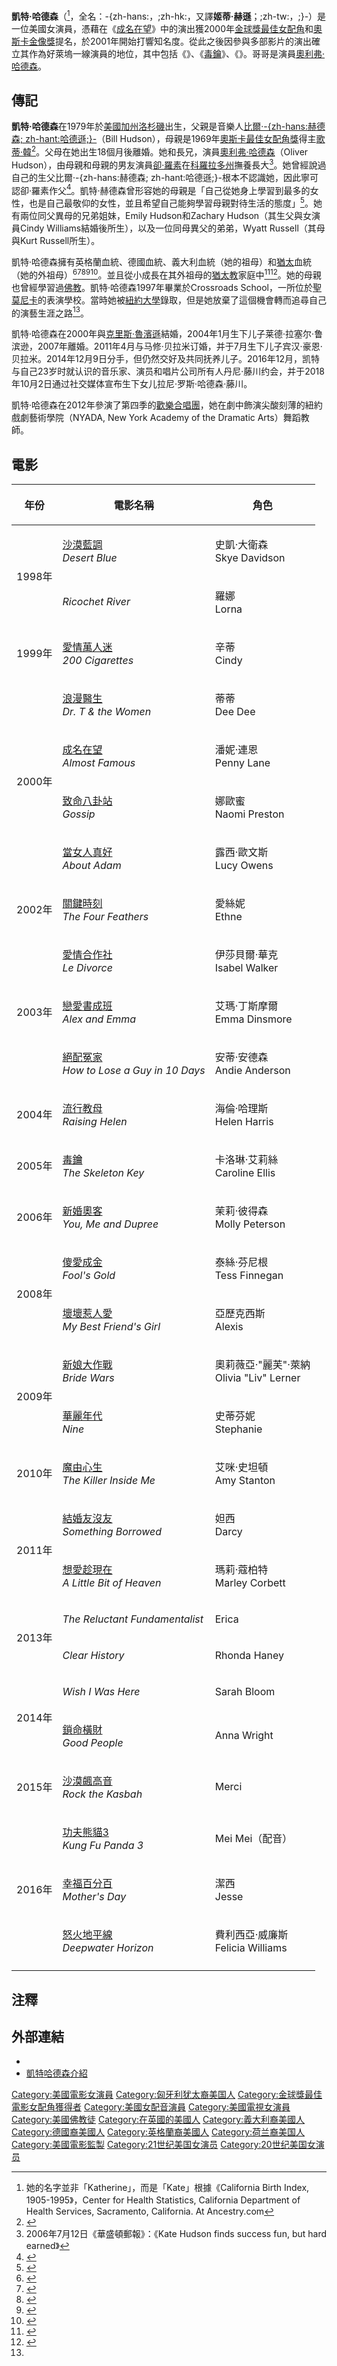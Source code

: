 {{noteTA
|T=zh-cn:凯特·哈德森; zh-hk:姬·韓遜; zh-tw:凱特·哈德森;
|G1=Show
|G2=Movie
|1=zh-cn:哈德森; zh-hk:韓遜; zh-tw:哈德森;
|2=zh-cn:凯特; zh-hk:姬; zh-tw:凱特;
}}
{{藝人
|姓名 = 凱特·哈德森
|類型 = 女演員
|圖片 = Kate Hudson (8033413872) (cropped).jpg
|圖片尺寸 = 
|圖片簡介 = 
|原名 = Kate Garry Hudson
|外文名 = Kate Hudson
|外文 =  
|羅馬拼音 = 
|英文名 = 
|暱稱 = 
|其他藝名 = 
|國籍 = {{USA}}
|民族 = 
|籍貫 = 
|出生日期 = {{birth date and age|1979|4|19}}
|出生地點 = {{USA}}[[加州|加州]][[洛杉磯|洛杉磯]]
|逝世日期 = 
|逝世地點 = 
|職業 = [[演員|演員]]
|語言 = [[英語|英語]]
|三圍 = 
|教育程度 = 
|宗教信仰 =
|配偶 = {{marriage|Chris Robinson|2000|2007|end=div.}}
|兒女=Ryder Russell Robinson<br/>Bingham Hawn Bellamy<br/>Rani Rose Hudson Fujikawa
|父母=Bill Hudson<br/>[[歌蒂·韓|歌蒂·韓]]
|音樂類型 = 
|演奏樂器 = 
|出身地 = 
|出道作 = 
|出道日期 = 2000年
|代表作 = 
|活躍年代 = 2000年至今 
|唱片公司 = 
|經紀公司 = 
|網站 = 
|相關團體 = 
|獎項 = 
|IMDb = 0005028
|現任成員 = 
|過往成員 = 
|音樂專輯 = 
|電影 = 
|電視節目 = 
|舞台劇 = 
|goldenglobeawards='''[[金球獎最佳電影女配角|最佳電影女配角]]'''<br>2000年 《成名在望》
}}
'''凱特·哈德森'''（{{lang-en|Kate Hudson}}<ref>她的名字並非「Katherine」，而是「Kate」根據《California Birth Index, 1905-1995》，Center for Health Statistics, California Department of Health Services, Sacramento, California. At Ancestry.com</ref>，全名：{{lang|en|Kate Garry Hudson}}-{zh-hans:，;zh-hk:，又譯'''姬蒂·赫遜'''；;zh-tw:，;}-{{bd|1979年|4月19日|||catIdx=H}}）是一位美國女演員，憑藉在《[[成名在望|成名在望]]》中的演出獲2000年[[金球獎最佳電影女配角|金球獎最佳女配角]]和[[奧斯卡金像獎|奧斯卡金像獎]]提名，於2001年開始打響知名度。從此之後因參與多部影片的演出確立其作為好萊塢一線演員的地位，其中包括《{{Link-en|絕配冤家 (電影)|How to Lose a Guy in 10 Days|絕配冤家}}》、《[[毒鑰|毒鑰]]》、《{{Link-en|新婚奧客|You，Me and Dupree}}》。哥哥是演員[[奧利弗·哈德森|奧利弗·哈德森]]。

== 傳記 ==

'''凱特·哈德森'''在1979年於[[美國|美國]][[加州|加州]][[洛杉磯|洛杉磯]]出生，父親是音樂人[[比爾·赫德森|比爾·-{zh-hans:赫德森; zh-hant:哈德遜;}-]]（Bill Hudson），母親是1969年[[奧斯卡最佳女配角獎|奧斯卡最佳女配角獎]]得主[[歌蒂·韓|歌蒂·韓]]<ref>{{Cite web |url=http://www.filmreference.com/film/30/Kate-Hudson.html |title=Kate Hudson Biography (1979-) |accessdate=2008-05-03 |archive-date=2010-04-13 |archive-url=https://web.archive.org/web/20100413192251/http://www.filmreference.com/film/30/Kate-Hudson.html |dead-url=no }}</ref>。父母在她出生18個月後離婚。她和長兄，演員[[奧利弗·哈德森|奧利弗·哈德森]]（Oliver Hudson），由母親和母親的男友演員[[卻·羅素|卻·羅素]]在[[科羅拉多州|科羅拉多州]]撫養長大<ref name="wpost">2006年7月12日《華盛頓郵報》：《Kate Hudson finds success fun, but hard earned》</ref>。她曾經說過自己的生父比爾·-{zh-hans:赫德森; zh-hant:哈德遜;}-根本不認識她，因此寧可認卻·羅素作父<ref name="venus">{{cite web |publisher=Venus.com |title=Goldie's Girl |url=http://www.ivenus.com/entertainment/films/features/TE-RW-FullLength4-KateHudson-Wk41.asp |accessdate=2006年6月21日 |deadurl=yes |archiveurl=https://web.archive.org/web/20051206055750/http://www.ivenus.com/entertainment/films/features/TE-RW-FullLength4-KateHudson-Wk41.asp |archivedate=2005年12月6日 }}</ref>。凱特·赫德森曾形容她的母親是「自己從她身上學習到最多的女性，也是自己最敬仰的女性，並且希望自己能夠學習母親對待生活的態度」<ref name="mtv">{{cite web
| title=MTV.com
| work=Kate Hudson Relates To Dupree — She Ignores Dirty Dishes, Walks Around Naked
| url=http://www.mtv.com/movies/news/articles/1535304/06282006/story.jhtml
| accessdate=2006-06-28
| archive-date=2009-01-13
| archive-url=https://web.archive.org/web/20090113133550/http://www.mtv.com/movies/news/articles/1535304/06282006/story.jhtml
| dead-url=no
}}</ref>。她有兩位同父異母的兄弟姐妹，Emily Hudson和Zachary Hudson（其生父與女演員Cindy Williams結婚後所生），以及一位同母異父的弟弟，Wyatt Russell（其母與Kurt Russell所生）。

凱特·哈德森擁有英格蘭血統、德國血統、義大利血統（她的祖母）和[[猶太|猶太]]血統（她的外祖母）<ref>{{cite web|first=Craig|last=Flaster|url=http://www.mtv.com/news/1865515/zach-braff-kate-hudson-jew-off/|title=WATCH ZACH BRAFF AND KATE HUDSON COMPETE IN 'THE JEW-OFF'|work=MTV|date=July 10, 2014|accessdate=May 17, 2018|archive-date=2018-05-17|archive-url=https://web.archive.org/web/20180517153404/http://www.mtv.com/news/1865515/zach-braff-kate-hudson-jew-off/|dead-url=no}}</ref><ref>{{cite web|first=Jennifer|last=Merritt|url=http://www.instyle.com/news/how-kate-hudson-met-gwyneth-paltrow|title=Kate Hudson Shares the Moment She First Met BFF Gwyneth Paltrow at the InStyle Awards|work=InStyle|date=October 27, 2015|accessdate=May 17, 2018|archive-date=2018-05-17|archive-url=https://web.archive.org/web/20180517153603/http://www.instyle.com/news/how-kate-hudson-met-gwyneth-paltrow|dead-url=no}}</ref><ref>{{cite web|first=Nate|last=Bloom|url=https://www.jweekly.com/2009/01/08/celebrities1/|title=Celebrities|work=J. The Jewish News of Northern California|date=January 8, 2009|accessdate=May 17, 2018|archive-date=2018-05-17|archive-url=https://web.archive.org/web/20180517153430/https://www.jweekly.com/2009/01/08/celebrities1/|dead-url=no}}</ref><ref>{{cite web|url=https://www.imdb.com/name/nm0005028/bio|title=Kate Hudson - Biography|work=IMDb|access-date=2018-05-17|archive-date=2020-11-05|archive-url=https://web.archive.org/web/20201105231717/http://www.imdb.com/name/nm0005028/bio|dead-url=no}}</ref><ref name="Irish">{{cite web 
 |title=Irish Connections 
 |work=Golden Child An Interview with Actress Kate Hudson 
 |url=http://www.irishconnectionsmag.com/archives/v2i2/golden.htm 
 |accessdate=2006-06-24 
 |deadurl=yes 
 |archiveurl=https://web.archive.org/web/20090401214156/http://www.irishconnectionsmag.com/archives/v2i2/golden.htm 
 |archivedate=2009-04-01 
 }}</ref>。並且從小成長在其外祖母的[[猶太教|猶太教]]家庭中<ref>{{Cite web |url=http://attitude.themercury.news.com.au/cheese_katehudson.htm |title=Attitude - Say Cheese<!-- Bot generated title --> |access-date=2008-07-09 |archive-date=2005-09-10 |archive-url=https://web.archive.org/web/20050910071853/http://attitude.themercury.news.com.au/cheese_katehudson.htm |dead-url=no }}</ref><ref>{{Cite web |url=http://www.tribute.ca/newsletter/90/starchat_01.html |title=Star Chat<!-- Bot generated title --> |accessdate=2008-07-09 |archive-date=2019-01-07 |archive-url=https://web.archive.org/web/20190107092020/https://www.tribute.ca/newsletter/90/starchat_01.html |dead-url=no }}</ref>。她的母親也曾經學習過[[佛教|佛教]]。凱特·哈德森1997年畢業於Crossroads School，一所位於[[聖莫尼卡|聖莫尼卡]]的表演學校。當時她被[[紐約大學|紐約大學]]錄取，但是她放棄了這個機會轉而追尋自己的演藝生涯之路<ref name="wpost" />。

凱特·哈德森在2000年與[[克里斯·魯濱遜|克里斯·魯濱遜]]結婚，2004年1月生下儿子莱德·拉塞尔·鲁滨逊，2007年離婚。2011年4月与马修·贝拉米订婚，并于7月生下儿子宾汉·豪恩·贝拉米。2014年12月9日分手，但仍然交好及共同抚养儿子。2016年12月，凯特与自己23岁时就认识的音乐家、演员和唱片公司所有人丹尼·藤川约会，并于2018年10月2日通过社交媒体宣布生下女儿拉尼·罗斯·哈德森·藤川。

凱特·哈德森在2012年參演了第四季的[[歡樂合唱團|歡樂合唱團]]，她在劇中飾演尖酸刻薄的紐約戲劇藝術學院（NYADA, New York Academy of the Dramatic Arts）舞蹈教師。

== 電影 ==

{| class="wikitable"
|- bgcolor="#CCCCCC"
! 年份 !! 電影名稱 !! 角色
|-
| rowspan="2"| 1998年 || [[沙漠藍調|沙漠藍調]]<br />''Desert Blue'' || 史凱·大衛森<br>Skye Davidson
|-
| ''Ricochet River'' || 羅娜<br />Lorna
|-
| 1999年 || [[愛情萬人迷|愛情萬人迷]]<br />''200 Cigarettes'' || 辛蒂<br />Cindy
|-
| rowspan="4"| 2000年 || [[浪漫醫生|浪漫醫生]]<br />''Dr. T & the Women'' || 蒂蒂<br />Dee Dee
|-
| [[成名在望|成名在望]]<br />''Almost Famous'' || 潘妮·連恩<br />Penny Lane
|-
| [[致命八卦站|致命八卦站]]<br />''Gossip'' || 娜歐蜜<br />Naomi Preston
|-
| [[當女人真好|當女人真好]]<br />''About Adam'' || 露西·歐文斯<br />Lucy Owens
|-
| 2002年 || [[關鍵時刻|關鍵時刻]]<br />''The Four Feathers'' || 愛絲妮<br />Ethne
|-
| rowspan="3"| 2003年 || [[愛情合作社|愛情合作社]]<br />''Le Divorce'' || 伊莎貝爾·華克<br />Isabel Walker
|-
| [[戀愛書成班|戀愛書成班]]<br />''Alex and Emma'' || 艾瑪·丁斯摩爾<br />Emma Dinsmore
|-
| [[絕配冤家|絕配冤家]]<br />''How to Lose a Guy in 10 Days'' || 安蒂·安德森<br />Andie Anderson
|-
| 2004年 || [[流行教母|流行教母]]<br />''Raising Helen'' || 海倫·哈理斯<br />Helen Harris
|-
| 2005年 || [[毒鑰|毒鑰]]<br />''The Skeleton Key'' || 卡洛琳·艾莉絲<br />Caroline Ellis
|-
| 2006年 || [[新婚奧客|新婚奧客]]<br />''You, Me and Dupree'' || 茉莉·彼得森<br />Molly Peterson
|-
| rowspan="2"|2008年 || [[傻愛成金|傻愛成金]]<br />''Fool's Gold'' || 泰絲·芬尼根<br />Tess Finnegan
|-
| [[壞壞惹人愛|壞壞惹人愛]]<br />''My Best Friend's Girl '' || 亞歷克西斯<br />Alexis
|-
| rowspan="2"|2009年 || [[新娘大作戰|新娘大作戰]]<br />''Bride Wars'' || 奧莉薇亞·"麗芙"·萊納<br />Olivia "Liv" Lerner
|-
| [[華麗年代|華麗年代]]<br />''Nine'' || 史蒂芬妮<br />Stephanie
|-
| 2010年||[[魔由心生|魔由心生]]<br>''The Killer Inside Me''|| 艾咪·史坦頓<br />Amy Stanton
|-
| rowspan="2"|2011年||[[結婚友沒友|結婚友沒友]]<br>''Something Borrowed''|| 妲西<br>Darcy
|-
| [[想愛趁現在|想愛趁現在]]<br>''A Little Bit of Heaven''|| 瑪莉·蔻柏特<br>Marley Corbett
|-
| rowspan="2"| 2013年 || ''The Reluctant Fundamentalist'' || Erica
|-
| ''Clear History'' || Rhonda Haney
|-
| rowspan="2"| 2014年 || ''Wish I Was Here'' || Sarah Bloom
|-
| [[鎖命橫財|鎖命橫財]]<br>''Good People'' || Anna Wright
|-
| 2015年 || [[沙漠飆高音|沙漠飆高音]]<br>''Rock the Kasbah'' || Merci
|-
| rowspan="3"| 2016年 || [[功夫熊貓3|功夫熊貓3]]<br>''Kung Fu Panda 3'' || Mei Mei（配音）
|-
| [[幸福百分百_(電影)|幸福百分百]]<br>''Mother's Day'' || 潔西<br>Jesse
|-
| [[怒火地平線|怒火地平線]]<br>''Deepwater Horizon'' || 費利西亞·威廉斯<br>Felicia Williams
|-
|}

== 注釋 ==
{{reflist}}

== 外部連結 ==
* {{imdb name|0005028|Kate Hudson}}{{en}}
*[http://chandler0419.pixnet.net/blog/post/64374480 凱特哈德森介紹] {{Wayback|url=http://chandler0419.pixnet.net/blog/post/64374480 |date=20200811104706 }}
{{start}}{{s-awards}}
{{succession prize box|[[安潔莉娜·裘莉|安潔莉娜·裘莉]]<br />《女生向前走》|[[珍妮佛·康納利|珍妮佛·康納利]]<br />《[[美麗境界|美麗境界]]》|[[金球獎最佳電影女配角|金球獎最佳電影女配角]]|2000年<br />《[[成名在望|成名在望]]》}}
{{end}}
{{金球獎最佳電影女配角}}
{{Authority control}}
{{DEFAULTSORT:Hudson, Kate}}
[[Category:美國電影女演員|Category:美國電影女演員]]
[[Category:匈牙利犹太裔美国人|Category:匈牙利犹太裔美国人]]
[[Category:金球獎最佳電影女配角獲得者|Category:金球獎最佳電影女配角獲得者]]
[[Category:美國女配音演員|Category:美國女配音演員]]
[[Category:美國電視女演員|Category:美國電視女演員]]
[[Category:美國佛教徒|Category:美國佛教徒]]
[[Category:在英國的美國人|Category:在英國的美國人]]
[[Category:義大利裔美國人|Category:義大利裔美國人]]
[[Category:德國裔美國人|Category:德國裔美國人]]
[[Category:英格蘭裔美國人|Category:英格蘭裔美國人]]
[[Category:荷兰裔美国人|Category:荷兰裔美国人]]
[[Category:美國電影監製|Category:美國電影監製]]
[[Category:21世纪美国女演员|Category:21世纪美国女演员]]
[[Category:20世纪美国女演员|Category:20世纪美国女演员]]